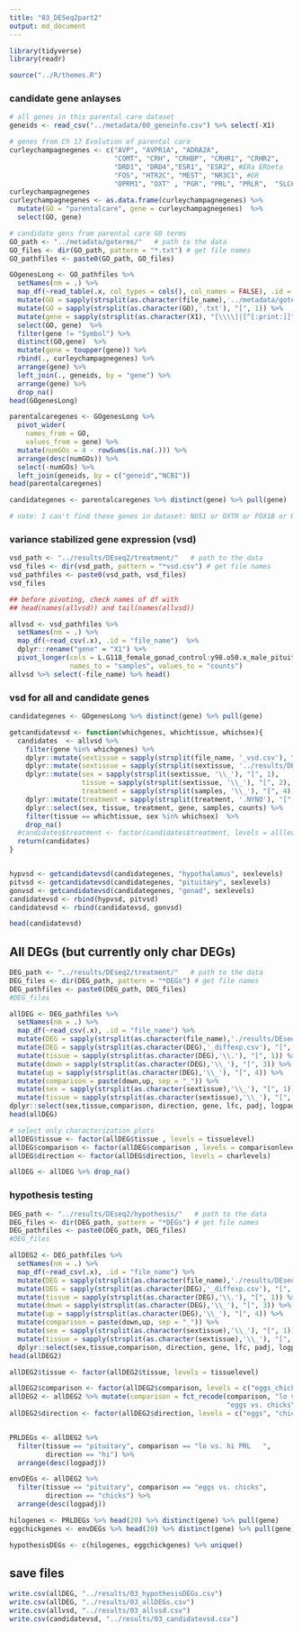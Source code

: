 ```yaml
---
title: "03_DESeq2part2"
output: md_document
---
```

  
```r
library(tidyverse)
library(readr)

source("../R/themes.R")
```

### candidate gene anlayses

```r
# all genes in this parental care dataset 
geneids <- read_csv("../metadata/00_geneinfo.csv") %>% select(-X1) 

# genes from Ch 17 Evolution of parental care
curleychampagnegenes <- c("AVP", "AVPR1A", "ADRA2A",    
                          "COMT", "CRH", "CRHBP", "CRHR1", "CRHR2", 
                          "DRD1", "DRD4","ESR1", "ESR2", #ERa ERbeta
                          "FOS", "HTR2C", "MEST", "NR3C1", #GR
                          "OPRM1", "OXT" , "PGR", "PRL", "PRLR",  "SLC6A4") #5HTT
curleychampagnegenes
curleychampagnegenes <- as.data.frame(curleychampagnegenes) %>%
  mutate(GO = "parentalcare", gene = curleychampagnegenes)  %>%
  select(GO, gene)

# candidate gens from parental care GO terms 
GO_path <- "../metadata/goterms/"   # path to the data
GO_files <- dir(GO_path, pattern = "*.txt") # get file names
GO_pathfiles <- paste0(GO_path, GO_files)

GOgenesLong <- GO_pathfiles %>%
  setNames(nm = .) %>% 
  map_df(~read_table(.x, col_types = cols(), col_names = FALSE), .id = "file_name") %>% 
  mutate(GO = sapply(strsplit(as.character(file_name),'../metadata/goterms/'), "[", 2)) %>% 
  mutate(GO = sapply(strsplit(as.character(GO),'.txt'), "[", 1)) %>% 
  mutate(gene = sapply(strsplit(as.character(X1), "[\\\\]|[^[:print:]]" ), "[", 2)) %>% 
  select(GO, gene)  %>%
  filter(gene != "Symbol") %>%
  distinct(GO,gene)  %>%
  mutate(gene = toupper(gene)) %>%
  rbind(., curleychampagnegenes) %>%
  arrange(gene) %>%
  left_join(., geneids, by = "gene") %>%
  arrange(gene) %>%
  drop_na() 
head(GOgenesLong)

parentalcaregenes <- GOgenesLong %>% 
  pivot_wider(
    names_from = GO,
    values_from = gene) %>%
  mutate(numGOs = 4 - rowSums(is.na(.))) %>%
  arrange(desc(numGOs)) %>%
  select(-numGOs) %>%
  left_join(geneids, by = c("geneid","NCBI"))
head(parentalcaregenes)

candidategenes <- parentalcaregenes %>% distinct(gene) %>% pull(gene)

# note: I can't find these genes in dataset: NOS1 or OXTR or FOX1B or HTR5A

```


### variance stabilized gene expression  (vsd) 

```r
vsd_path <- "../results/DEseq2/treatment/"   # path to the data
vsd_files <- dir(vsd_path, pattern = "*vsd.csv") # get file names
vsd_pathfiles <- paste0(vsd_path, vsd_files)
vsd_files

## before pivoting, check names of df with
## head(names(allvsd)) and tail(names(allvsd))

allvsd <- vsd_pathfiles %>%
  setNames(nm = .) %>% 
  map_df(~read_csv(.x), .id = "file_name")  %>% 
  dplyr::rename("gene" = "X1") %>% 
  pivot_longer(cols = L.G118_female_gonad_control:y98.o50.x_male_pituitary_inc.d3, 
               names_to = "samples", values_to = "counts") 
allvsd %>% select(-file_name) %>% head()
```





### vsd for all and candidate genes


```r
candidategenes <- GOgenesLong %>% distinct(gene) %>% pull(gene)

getcandidatevsd <- function(whichgenes, whichtissue, whichsex){
  candidates  <- allvsd %>%
    filter(gene %in% whichgenes) %>%
    dplyr::mutate(sextissue = sapply(strsplit(file_name, '_vsd.csv'), "[", 1)) %>%
    dplyr::mutate(sextissue = sapply(strsplit(sextissue, '../results/DEseq2/treatment/'), "[", 2)) %>%
    dplyr::mutate(sex = sapply(strsplit(sextissue, '\\_'), "[", 1),
                  tissue = sapply(strsplit(sextissue, '\\_'), "[", 2),
                  treatment = sapply(strsplit(samples, '\\_'), "[", 4)) %>%
    dplyr::mutate(treatment = sapply(strsplit(treatment, '.NYNO'), "[", 1)) %>%
    dplyr::select(sex, tissue, treatment, gene, samples, counts) %>%
    filter(tissue == whichtissue, sex %in% whichsex)  %>%
    drop_na()
  #candidates$treatment <- factor(candidates$treatment, levels = alllevels)
  return(candidates)
}


hypvsd <- getcandidatevsd(candidategenes, "hypothalamus", sexlevels)
pitvsd <- getcandidatevsd(candidategenes, "pituitary", sexlevels)
gonvsd <- getcandidatevsd(candidategenes, "gonad", sexlevels)
candidatevsd <- rbind(hypvsd, pitvsd)
candidatevsd <- rbind(candidatevsd, gonvsd)

head(candidatevsd)

```


## All DEGs (but currently only char DEGs)

```r
DEG_path <- "../results/DEseq2/treatment/"   # path to the data
DEG_files <- dir(DEG_path, pattern = "*DEGs") # get file names
DEG_pathfiles <- paste0(DEG_path, DEG_files)
#DEG_files

allDEG <- DEG_pathfiles %>%
  setNames(nm = .) %>% 
  map_df(~read_csv(.x), .id = "file_name") %>% 
  mutate(DEG = sapply(strsplit(as.character(file_name),'./results/DEseq2/treatment/'), "[", 2))  %>% 
  mutate(DEG = sapply(strsplit(as.character(DEG),'_diffexp.csv'), "[", 1))  %>% 
  mutate(tissue = sapply(strsplit(as.character(DEG),'\\.'), "[", 1)) %>%
  mutate(down = sapply(strsplit(as.character(DEG),'\\_'), "[", 3)) %>%
  mutate(up = sapply(strsplit(as.character(DEG),'\\_'), "[", 4)) %>%
  mutate(comparison = paste(down,up, sep = "_")) %>%
  mutate(sex = sapply(strsplit(as.character(sextissue),'\\_'), "[", 1)) %>%
  mutate(tissue = sapply(strsplit(as.character(sextissue),'\\_'), "[", 2)) %>%
dplyr::select(sex,tissue,comparison, direction, gene, lfc, padj, logpadj) 
head(allDEG)

# select only characterization plots
allDEG$tissue <- factor(allDEG$tissue , levels = tissuelevel)
allDEG$comparison <- factor(allDEG$comparison , levels = comparisonlevelschar)
allDEG$direction <- factor(allDEG$direction, levels = charlevels)

allDEG <- allDEG %>% drop_na()
```

### hypothesis testing 	

```r

DEG_path <- "../results/DEseq2/hypothesis/"   # path to the data	
DEG_files <- dir(DEG_path, pattern = "*DEGs") # get file names	
DEG_pathfiles <- paste0(DEG_path, DEG_files)	
#DEG_files	

allDEG2 <- DEG_pathfiles %>%	
  setNames(nm = .) %>% 	
  map_df(~read_csv(.x), .id = "file_name") %>% 	
  mutate(DEG = sapply(strsplit(as.character(file_name),'./results/DEseq2/hypothesis/'), "[", 2))  %>% 	
  mutate(DEG = sapply(strsplit(as.character(DEG),'_diffexp.csv'), "[", 1))  %>% 	
  mutate(tissue = sapply(strsplit(as.character(DEG),'\\.'), "[", 1)) %>%	
  mutate(down = sapply(strsplit(as.character(DEG),'\\_'), "[", 3)) %>%	
  mutate(up = sapply(strsplit(as.character(DEG),'\\_'), "[", 4)) %>%	
  mutate(comparison = paste(down,up, sep = "_")) %>%	
  mutate(sex = sapply(strsplit(as.character(sextissue),'\\_'), "[", 1)) %>%	
  mutate(tissue = sapply(strsplit(as.character(sextissue),'\\_'), "[", 2)) %>%	
  dplyr::select(sex,tissue,comparison, direction, gene, lfc, padj, logpadj) 	
head(allDEG2)	

allDEG2$tissue <- factor(allDEG2$tissue, levels = tissuelevel)	

allDEG2$comparison <- factor(allDEG2$comparison, levels = c("eggs_chicks", "lo_hi"))	
allDEG2 <- allDEG2 %>% mutate(comparison = fct_recode(comparison, "lo vs. hi PRL   " = "lo_hi",	
                                                      "eggs vs. chicks" = "eggs_chicks"))	
allDEG2$direction <- factor(allDEG2$direction, levels = c("eggs", "chicks", "lo", "hi"))	


PRLDEGs <- allDEG2 %>%	
  filter(tissue == "pituitary", comparison == "lo vs. hi PRL   ",	
         direction == "hi") %>%	
  arrange(desc(logpadj))	

envDEGs <- allDEG2 %>%	
  filter(tissue == "pituitary", comparison == "eggs vs. chicks",	
         direction == "chicks") %>%	
  arrange(desc(logpadj))	

hilogenes <- PRLDEGs %>% head(20) %>% distinct(gene) %>% pull(gene)	
eggchickgenes <- envDEGs %>% head(20) %>% distinct(gene) %>% pull(gene)	

hypothesisDEGs <- c(hilogenes, eggchickgenes) %>% unique()
```



## save files

```r

write.csv(allDEG, "../results/03_hypothesisDEGs.csv")
write.csv(allDEG, "../results/03_allDEGs.csv")
write.csv(allvsd, "../results/03_allvsd.csv")
write.csv(candidatevsd, "../results/03_candidatevsd.csv")
```


